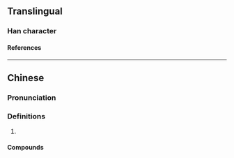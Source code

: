 {{character info/new}}
==Translingual==

===Han character===
{{Han char|rn=30|rad=口|as=13|sn=16|four=6301|canj=RJTG|ids=⿰口塞}}

====References====
{{Han ref|kx=0211.121|hdz=10694.080|uh=567B}}

----

==Chinese==
{{zh-forms}}

===Pronunciation===
{{zh-pron
|m=sāi
|c=sak1
}}

===Definitions===
{{zh-hanzi}}

# {{n-g|Used in transcription.}}

====Compounds====
{{zh-der|噻嗪|噻吩|噻唑|哇噻}}